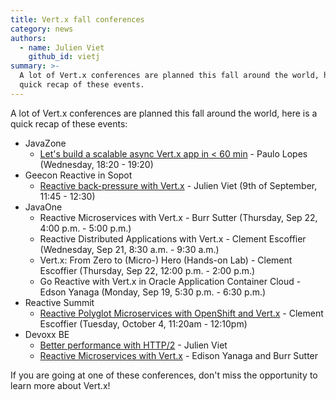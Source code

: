 ```yaml
---
title: Vert.x fall conferences
category: news
authors:
  - name: Julien Viet
    github_id: vietj
summary: >-
  A lot of Vert.x conferences are planned this fall around the world, here is a
  quick recap of these events.
---
```


A lot of Vert.x conferences are planned this fall around the world, here is a quick recap of these events:

- JavaZone
    - [Let's build a scalable async Vert.x app in < 60 min](https://2016.javazone.no/program/lets-build-a-scalable-async-vert-x-app-in-60-min) - Paulo Lopes (Wednesday, 18:20 - 19:20)
- Geecon Reactive in Sopot
    - [Reactive back-pressure with Vert.x](http://2016.reactive.geecon.org/#bio) - Julien Viet (9th of September, 11:45 - 12:30)
- JavaOne
    - Reactive Microservices with Vert.x - Burr Sutter (Thursday, Sep 22, 4:00 p.m. - 5:00 p.m.)
    - Reactive Distributed Applications with Vert.x - Clement Escoffier (Wednesday, Sep 21, 8:30 a.m. - 9:30 a.m.)
    - Vert.x: From Zero to (Micro-) Hero (Hands-on Lab) - Clement Escoffier (Thursday, Sep 22, 12:00 p.m. - 2:00 p.m.)
    - Go Reactive with Vert.x in Oracle Application Container Cloud - Edson Yanaga (Monday, Sep 19, 5:30 p.m. - 6:30 p.m.)
- Reactive Summit
    - [Reactive Polyglot Microservices with OpenShift and Vert.x](https://reactivesummit2016.sched.org/event/7emt/reactive-polyglot-microservices-with-openshift-and-vertx) - Clement Escoffier (Tuesday, October 4, 11:20am - 12:10pm)
- Devoxx BE
    - [Better performance with HTTP/2](http://cfp.devoxx.be/2016/talk/BED-6160/Better_performance_with_HTTP%2F2) - Julien Viet
    - [Reactive Microservices with Vert.x](http://cfp.devoxx.be/2016/talk/HKC-9910/Reactive_Microservices_with_Vert.x) - Edison Yanaga and Burr Sutter

If you are going at one of these conferences, don't miss the opportunity to learn more about Vert.x!
